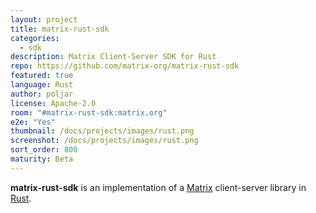 ```yaml
---
layout: project
title: matrix-rust-sdk
categories:
  - sdk
description: Matrix Client-Server SDK for Rust
repo: https://github.com/matrix-org/matrix-rust-sdk
featured: true
language: Rust
author: poljar
license: Apache-2.0
room: "#matrix-rust-sdk:matrix.org"
e2e: "Yes"
thumbnail: /docs/projects/images/rust.png
screenshot: /docs/projects/images/rust.png
sort_order: 800
maturity: Beta
---
```


**matrix-rust-sdk** is an implementation of a [Matrix][] client-server library in [Rust][].

[Matrix]: https://matrix.org/
[Rust]: https://www.rust-lang.org/
